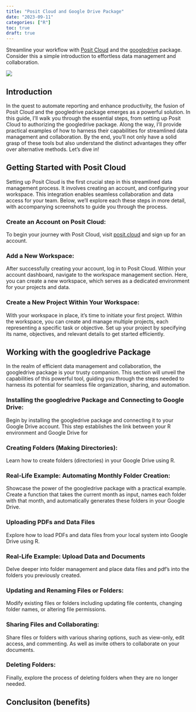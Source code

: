 ```yaml
---
title: "Posit Cloud and Google Drive Package"
date: "2023-09-11"
categories: ["R"]
toc: true
draft: true
---
```


Streamline your workflow with [Posit Cloud](https://posit.cloud/) and the [googledrive](https://googledrive.tidyverse.org/index.html) package. Consider this a simple introduction to effortless data management and collaboration. 


![](img/googledrive-hex.png)

## Introduction 

In the quest to automate reporting and enhance productivity, the fusion of Posit Cloud and the googledrive package emerges as a powerful solution. In this guide, I'll walk you through the essential steps, from setting up Posit Cloud to authorizing the googledrive package. Along the way, I'll provide practical examples of how to harness their capabilities for streamlined data management and collaboration. By the end, you'll not only have a solid grasp of these tools but also understand the distinct advantages they offer over alternative methods. Let's dive in!

## Getting Started with Posit Cloud

Setting up Posit Cloud is the first crucial step in this streamlined data management process. It involves creating an account, and configuring your workspace. This integration enables seamless collaboration and data access for your team. Below, we'll explore each these steps in more detail, with accompanying screenshots to guide you through the process.

### Create an Account on Posit Cloud:
To begin your journey with Posit Cloud, visit [posit.cloud](https://posit.cloud/) and sign up for an account. 

### Add a New Workspace:
After successfully creating your account, log in to Posit Cloud. Within your account dashboard, navigate to the workspace management section. Here, you can create a new workspace, which serves as a dedicated environment for your projects and data.

### Create a New Project Within Your Workspace:
With your workspace in place, it's time to initiate your first project. Within the workspace, you can create and manage multiple projects, each representing a specific task or objective. Set up your project by specifying its name, objectives, and relevant details to get started efficiently.

## Working with the googledrive Package
In the realm of efficient data management and collaboration, the googledrive package is your trusty companion. This section will unveil the capabilities of this powerful tool, guiding you through the steps needed to harness its potential for seamless file organization, sharing, and automation.

### Installing the googledrive Package and Connecting to Google Drive:
Begin by installing the googledrive package and connecting it to your Google Drive account. This step establishes the link between your R environment and Google Drive for 

### Creating Folders (Making Directories):
Learn how to create folders (directories) in your Google Drive using R. 

### Real-Life Example: Automating Monthly Folder Creation:
Showcase the power of the googledrive package with a practical example. Create a function that takes the current month as input, names each folder with that month, and automatically generates these folders in your Google Drive. 

### Uploading PDFs and Data Files 
Explore how to load PDFs and data files from your local system into Google Drive using R.

### Real-Life Example: Upload Data and Documents
Delve deeper into folder management and place data files and pdf's into the folders you previously created. 

### Updating and Renaming Files or Folders:
Modify existing files or folders including updating file contents, changing folder names, or altering file permissions.

### Sharing Files and Collaborating:
Share files or folders with various sharing options, such as view-only, edit access, and commenting. As well as invite others to collaborate on your documents.

### Deleting Folders:
Finally, explore the process of deleting folders when they are no longer needed.


## Conclusiton (benefits)